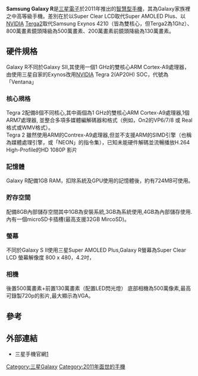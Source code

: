 {{Pathnav|三星電子|三星手機|Samsung Galaxy R系列}}
{{Infobox Mobile phone
| name          = Samsung Galaxy R
| image         = Samsung Galaxy R logo.png
| image2        = 
| caption       = Samsung Galaxy R GT-I9103
| brand         = [[三星電子|三星電子]]
| manufacturer  = [[三星電子|三星電子]]
| slogan        = 
| series        = [[Samsung_Galaxy|Galaxy]]
| networks      = [[Dual_band|Dual band]] [[CDMA2000|CDMA2000]]/[[EV-DO_Rev._A|EV-DO Rev. A]] 800 and 1,900 MHz;<br /> WiMAX 2.5 to 2.7 GHz; <br />802.16e [[2.5G|2.5G]] ([[GSM|GSM]]/[[GPRS|GPRS]]/[[EDGE|EDGE]]): 850, 900, 1,800, 1,900 MHz <br /> [[3G|3G]] [[UMTS|UMTS]]: 850, 900,1,900, 2,100 MHz <br /> [[3.5G|3.5G]] [[HSPA+|HSPA+]]: 21/42 Mbit/s; [[HSUPA|HSUPA]]: 5.76 Mbit/s
| released      = {{Start date and age|2011|08|20|df=yes|br=yes}}
| available     = <!-- Country {{Start date|YYYY|MM|DD}} (Retailer) -->
| discontinued  = <!-- {{End date|YYYY|MM|DD}} -->
| unitssold     = 
| unitsshipped  =
| predecessor   = 
| successor     = [[Samsung_Galaxy_R_Style|Samsung Galaxy R Style]]
| related       = [[Samsung_Galaxy_S_II|Samsung Galaxy S II]]
| type          = [[智能手機|智能手機]]
| form          =
| size          = {{convert|125.3|mm|in|abbr=on}} H<br />{{convert|66.1|mm|in|abbr=on}} W<br />{{convert|9.5|mm|in|abbr=on}} D
| weight        = {{convert|135|g|oz|abbr=on}}
| os            = [[Android|Android 2.3]]（可升級到4.0.4）
| soc           = 1 GHz [[dual-core|dual-core]] [[Nvidia|Nvidia]] [[Tegra|Tegra]] 2(250) AP20H [[System_on_a_chip|SoC]] 處理器 代號:Ventana
| cpu           = [[Nvidia|Nvidia]] [[Tegra|Tegra 2]](250) AP20H 1 GHz dual-core [[ARM|ARM]] Cortex-A9 (不帶[[NEON|NEON]] 指令集)
| gpu           = [[NVIDIA|NVIDIA]] GeForce Ultra-Low Power GPU (ULP)(NV4X 架構)
| memory        = 1 GB RAM
| storage       = 8 GB
| memory_card   = [[microSD|microSD]]（最多32GB）
| battery       =  內置可充電鋰離子電池（1,650 mAh）
| input         = [[多點觸控|多點觸控]][[电容式感应|電容]][[觸控式螢幕|觸控式螢幕]] <br /> 耳機控制 <br /> [[A-GPS|A-GPS]] <br /> [[加速計|加速計]]
| display       = 800×480 [[pixel|px]], 10.8 cm (4.27 in) 218 [[Pixels_per_inch|ppi]] [[Wide_VGA|WVGA]] Super CLEAR ([[LCD|LCD]])
| rear_camera  = 5 [[Pixel#Megapixel|Mpx]] with [[auto_focus|auto focus]], [[720p|720p]] 30[[Frame_rate|fps]] 
| front_camera = 2 MP
| sound         =
| connectivity  =3.5 mm [[TRS_connector|TRRS]]; [[Wi-Fi|Wi-Fi]] ([[802.11|802.11a/b/g/n]]); [[Wi-Fi_Direct|Wi-Fi Direct]]; [[Bluetooth|Bluetooth]] 3.0; Micro [[USB_2.0|USB 2.0]]; [[DLNA|DLNA]];
| other         =
| sar           = Head: 0.26 W/kg 1 g<br />Body: 0.42 W/kg 1g<br />Hospot: 0.417 W/kg 1g<ref>https://apps.fcc.gov/oetcf/eas/reports/ViewExhibitReport.cfm?mode=Exhibits&RequestTimeout=500&calledFromFrame=N&application_id=674848&fcc_id='A3LGTI9103' {{webarchive|url=https://web.archive.org/web/20140102192920/https://apps.fcc.gov/oetcf/eas/reports/ViewExhibitReport.cfm?mode=Exhibits&RequestTimeout=500&calledFromFrame=N&application_id=674848&fcc_id=%27A3LGTI9103%27 |date=2014-01-02 }}, ID=1494900</ref>
| hac           =
| website       = {{URL|https://web.archive.org/web/20120820203833/http://www.samsung.com/hk/consumer/mobile/mobile-phones/smartphone/GT-I9103MAATGY|Samsung Galaxy S R microsite}}
| references    =
| commons       =
}}
'''Samsung Galaxy R'''是[[三星電子|三星電子]]於2011年推出的[[智慧型手機|智慧型手機]]，其為Galaxy家族裡之中高等級手機。差別在於以Super Clear LCD取代Super AMOLED Plus、以[[NVIDIA|NVIDIA]] [[Tegra|Terga2]]取代Samsung Exynos 4210（皆為雙核心，但Terga2為1Ghz）、800萬畫素鏡頭降級為500萬畫素、200萬畫素前鏡頭降級為130萬畫素。

==硬件規格==
Galaxy R不同於Galaxy SII,其使用一個1 GHz的雙核心ARM Cortex-A9處理器，由使用三星自家的Exynos改用[[NVIDIA|NVIDIA]] Tegra 2(AP20H) SOC，代號為「Ventana」<br />

===核心規格===
Tegra 2配備8個不同核心,其中兩個為1 GHz的雙核心ARM Cortex-A9處理器,1個ARM7處理器, 並整合多項多媒體編解碼器和格式（例如，On2的VP6/7/8 或 Real格式或WMV格式）。<br />
Tegra 2 雖然使用ARM的Contrex-A9處理器,但並不支援ARM的SIMD引擎（也稱為媒體處理引擎，或「NEON」的指令集），已知未能硬件解碼並流暢播放H.264 High-Profile的HD 1080P 影片
===記憶體===
Galaxy R配備1GB RAM，扣除系統及GPU使用的記憶體後，約有724MB可使用。
===貯存空間===
配備8GB內部儲存空間其中1GB為安裝系統,3GB為系統使用,4GB為內部儲存使用.內有一個microSD卡插槽(最高支援32GB MircoSD)。
===螢幕===
不同於Galaxy S II使用三星Super AMOLED Plus,Galaxy R螢幕為Super Clear LCD 螢幕解像度 800 x 480，4.2吋，
===相機===
後置500萬畫素+前置130萬畫素（配置LED閃光燈）
底部相機為500萬像素,最高可錄製720p的影片,最大顯示為VGA。

==參考==
{{reflist}}

== 外部連結 ==
* 三星手機官網[http://www.samsung.com/hk/consumer/mobile-phones/mobile-phones/]{{dead link|date=2017年11月 |bot=InternetArchiveBot |fix-attempted=yes }}

[[Category:三星Galaxy|Category:三星Galaxy]]
[[Category:2011年面世的手機|Category:2011年面世的手機]]